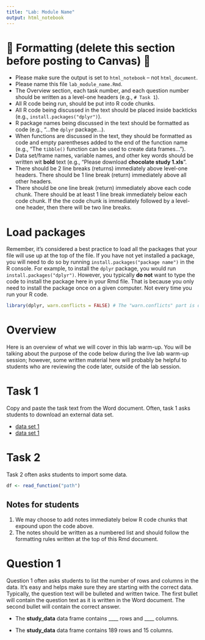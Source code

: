 ```yaml
---
title: "Lab: Module Name"
output: html_notebook
---
```


# 🛑 Formatting (delete this section before posting to Canvas) 🛑
* Please make sure the output is set to `html_notebook` -- not `html_document`.
* Please name this file `lab_module_name.Rmd`.
* The Overview section, each task number, and each question number should be written as a level-one headers (e.g., `# Task 1`).
* All R code being run, should be put into R code chunks.
* All R code being discussed in the text should be placed inside backticks (e.g., `install.packages("dplyr")`).
* R package names being discussed in the text should be formatted as code (e.g., "...the `dplyr` package...). 
* When functions are discussed in the text, they should be formatted as code and empty parentheses added to the end of the function name (e.g., "The `tibble()` function can be used to create data frames…").
* Data set/frame names, variable names, and other key words should be written wit **bold** text (e.g., "Please download **chocolate study 1.xls**".
* There should be 2 line breaks (returns) immediately above level-one headers. There should be 1 line break (return) immediately above all other headers.
* There should be one line break (return) immediately above each code chunk. There should be at least 1 line break immediately below each code chunk. If the the code chunk is immediately followed by a level-one header, then there will be two line breaks.


# Load packages

Remember, it's considered a best practice to load all the packages that your file will use up at the top of the file. If you have not yet installed a package, you will need to do so by running `install.packages("package name")` in the R console. For example, to install the `dplyr` package, you would run `install.packages("dplyr")`. However, you typically **do not** want to type the code to install the package here in your Rmd file. That is because you only need to install the package once on a given computer. Not every time you run your R code.

```r
library(dplyr, warn.conflicts = FALSE) # The "warn.conflicts" part is optional
```


# Overview

Here is an overview of what we will cover in this lab warm-up. You will be talking about the purpose of the code below during the live lab warm-up session; however, some written material here will probably be helpful to students who are reviewing the code later, outside of the lab session.  


# Task 1

Copy and paste the task text from the Word document. Often, task 1 asks students to download an external data set.

* [data set 1](link)   
* [data set 1](link)


# Task 2

Task 2 often asks students to import some data.

```r
df <- read_function("path")
```

## Notes for students

1. We may choose to add notes immediately below R code chunks that expound upon the code above.
2. The notes should be written as a numbered list and should follow the formatting rules written at the top of this Rmd document. 


# Question 1

Question 1 often asks students to list the number of rows and columns in the data. It's easy and helps make sure they are starting with the correct data. Typically, the question text will be bulleted and written twice. The first bullet will contain the question text as it is written in the Word document. The second bullet will contain the correct answer. 

* The **study_data** data frame contains ____ rows and ____ columns.

* The **study_data** data frame contains 189 rows and 15 columns.


